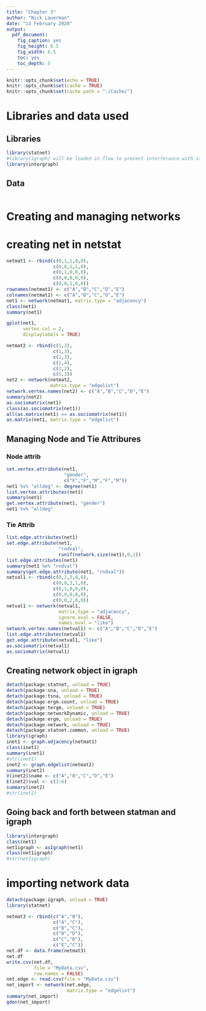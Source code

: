 ```yaml
---
title: "Chapter 3"
author: "Nick Lauerman"
date: "13 February 2020"
output: 
  pdf_document: 
    fig_caption: yes
    fig_height: 6.5
    fig_width: 6.5
    toc: yes
    toc_depth: 5
---
```


```r
knitr::opts_chunk$set(echo = TRUE)
knitr::opts_chunk$set(cache = TRUE)
knitr::opts_chunk$set(cache.path = "./Cache/")
```

# Libraries and data used
## Libraries
```r
library(statnet)
#library(igraph) will be loaded in flow to prevent interferance with statnet
library(intergraph)
```

## Data
```r

```

# Creating and managing networks
# creating net in netstat
```r
netmat1 <- rbind(c(0,1,1,0,0),
                 c(0,0,1,1,0),
                 c(0,1,0,0,0),
                 c(0,0,0,0,0),
                 c(0,0,1,0,0))
rownames(netmat1) <- c("A","B","C","D","E")
colnames(netmat1) <- c("A","B","C","D","E")
net1 <- network(netmat1, matrix.type = "adjacency")
class(net1)
summary(net1)
```
```r
gplot(net1,
      vertex.col = 2,
      displaylabels = TRUE)
```
```r
netmat2 <- rbind(c(1,2),
                 c(1,3),
                 c(2,3),
                 c(2,4),
                 c(3,2),
                 c(5,3))
net2 <- network(netmat2,
                matrix.type = "edgelist")
network.vertex.names(net2) <- c("A","B","C","D","E")
summary(net2)
as.sociomatrix(net1)
class(as.sociomatrix(net1))
all(as.matrix(net1) == as.sociomatrix(net1))
as.matrix(net1, matrix.type = "edgelist")
```

## Managing Node and Tie Attribures
### Node attrib
```r
set.vertex.attribute(net1, 
                     "gender",
                     c("F","F","M","F","M"))
net1 %v% "alldeg" <- degree(net1)
list.vertex.attributes(net1)
summary(net1)
get.vertex.attribute(net1, "gender")
net1 %v% "alldeg"
```

### Tie Attrib
```r
list.edge.attributes(net1)
set.edge.attribute(net1,
                   "rndval",
                   runif(network.size(net1),0,1))
list.edge.attributes(net1)
summary(net1 %e% "rndval")
summary(get.edge.attribute(net1, "rndval"))
netval1 <- rbind(c(0,2,3,0,0),
                 c(0,0,3,1,0),
                 c(0,1,0,0,0),
                 c(0,0,0,0,0),
                 c(0,0,2,0,0))
netval1 <- network(netval1,
                   matrix.type = "adjacency",
                   ignore.eval = FALSE,
                   names.eval = "like")
network.vertex.names(netval1) <- c("A","B","C","D","E")
list.edge.attributes(netval1)
get.edge.attribute(netval1, "like")
as.sociomatrix(netval1)
as.sociomatrix(netval1)
```

## Creating network object in igraph
```r
detach(package:statnet, unload = TRUE)
detach(package:sna, unload = TRUE)
detach(package:tsna, unload = TRUE)
detach(package:ergm.count, unload = TRUE)
detach(package:tergm, unload = TRUE)
detach(package:networkDynamic, unload = TRUE)
detach(package:ergm, unload = TRUE)
detach(package:network, unload = TRUE)
detach(package:statnet.common, unload = TRUE)
library(igraph)
inet1 <- graph.adjacency(netmat1)
class(inet1)
summary(inet1)
#str(inet1)
inet2 <- graph.edgelist(netmat2)
summary(inet2)
V(inet2)$name <- c("A","B","C","D","E")
E(inet2)$val <- c(1:6)
summary(inet2)
#str(inet2)
```

## Going back and forth between statman and igraph
```r
library(intergraph)
class(net1)
net1igraph <- asIgraph(net1)
class(net1igraph)
#str(net1igraph)
```

# importing network data
```r
detach(package:igraph, unload = TRUE)
library(statnet)
```
```r
netmat3 <- rbind(c("A","B"),
                 c("A","C"),
                 c("B","C"),
                 c("B","D"),
                 c("C","B"),
                 c("E","C"))
net.df <- data.frame(netmat3)
net.df
write.csv(net.df,
          file = "MyData.csv",
          row.names = FALSE)
net.edge <- read.csv(file = "MyData.csv")
net_import <- network(net.edge,
                      matrix.type = "edgelist")
summary(net_import)
gden(net_import)
```

